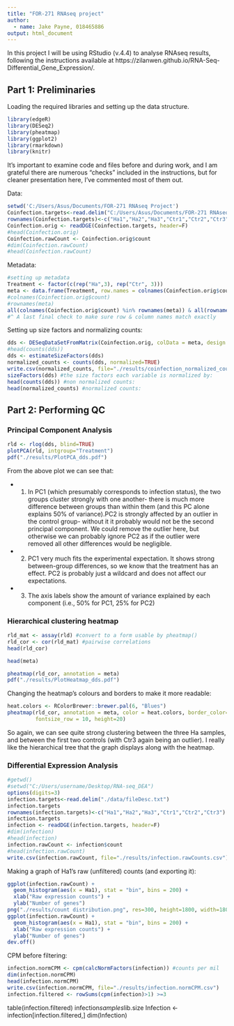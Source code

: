 ```yaml
---
title: "FOR-271 RNAseq project"
author:
  - name: Jake Payne, 018465886
output: html_document
---
```


In this project I will be using RStudio (v.4.4) to analyse RNAseq results, following the instructions available at https://zilanwen.github.io/RNA-Seq-Differential_Gene_Expression/.

## Part 1: Preliminaries

Loading the required libraries and setting up the data structure.

```r
library(edgeR)
library(DESeq2)
library(pheatmap)
library(ggplot2)
library(rmarkdown)
library(knitr)
```

It's important to examine code and files before and during work, and I am grateful there are numerous "checks" included in the instructions, but for cleaner presentation here, I've commented most of them out.

Data:
```r

setwd('C:/Users/Asus/Documents/FOR-271 RNAseq Project')
Coinfection.targets<-read.delim("C:/Users/Asus/Documents/FOR-271 RNAseq Project/data/fileDesc.txt")
rownames(Coinfection.targets)<-c("Ha1","Ha2","Ha3","Ctr1","Ctr2","Ctr3")
Coinfection.orig <- readDGE(Coinfection.targets, header=F)
#head(Coinfection.orig)
Coinfection.rawCount <- Coinfection.orig$count
#dim(Coinfection.rawCount)
#head(Coinfection.rawCount)
```

Metadata:
```r
#setting up metadata
Treatment <- factor(c(rep("Ha",3), rep("Ctr", 3)))
meta <- data.frame(Treatment, row.names = colnames(Coinfection.orig$count))
#colnames(Coinfection.orig$count)
#rownames(meta)
all(colnames(Coinfection.orig$count) %in% rownames(meta)) & all(rownames(meta) %in% colnames(Coinfection.orig$count)) 
#^ A last final check to make sure row & column names match exactly
```
Setting up size factors and normalizing counts:
```r
dds <- DESeqDataSetFromMatrix(Coinfection.orig, colData = meta, design = ~ Treatment)
#head(counts(dds))
dds <- estimateSizeFactors(dds)
normalized_counts <- counts(dds, normalized=TRUE)
write.csv(normalized_counts, file="./results/coinfection_normalized_counts_DESeq2.csv")
sizeFactors(dds) #the size factors each variable is normalized by:
head(counts(dds)) #non normalized counts:
head(normalized_counts) #normalized counts:
```

## Part 2: Performing QC

### Principal Component Analysis

```r
rld <- rlog(dds, blind=TRUE)
plotPCA(rld, intgroup="Treatment")
pdf("./results/PlotPCA_dds.pdf")
```

From the above plot we can see that:

- 1. In PC1 (which presumably corresponds to infection status), the two groups cluster strongly with one another- there is much more difference between groups than within them (and this PC alone explains 50% of variance).PC2 is strongly affected by an outlier in the control group- without it it probably would not be the second principal component. We could remove the outlier here, but otherwise we can probably ignore PC2 as if the outlier were removed all other differences would be negligible.

- 2. PC1 very much fits the experimental expectation. It shows strong between-group differences, so we know that the treatment has an effect. PC2 is probably just a wildcard and does not affect our expectations.

- 3. The axis labels show the amount of variance explained by each component (i.e., 50% for PC1, 25% for PC2)

### Hierarchical clustering heatmap   

```r
rld_mat <- assay(rld) #convert to a form usable by pheatmap()
rld_cor <- cor(rld_mat) #pairwise correlations
head(rld_cor)

head(meta)

pheatmap(rld_cor, annotation = meta)
pdf("./results/PlotHeatmap_dds.pdf")
```

Changing the heatmap's colours and borders to make it more readable:

```r
heat.colors <- RColorBrewer::brewer.pal(6, "Blues")
pheatmap(rld_cor, annotation = meta, color = heat.colors, border_color=NA, fontsize = 10, 
         fontsize_row = 10, height=20)
```

So again, we can see quite strong clustering between the three Ha samples, and between the first two controls (with Ctr3 again being an outlier). I really like the hierarchical tree that the graph displays along with the heatmap.


### Differential Expression Analysis


```r
#getwd()
#setwd("C:/Users/username/Desktop/RNA-seq_DEA")
options(digits=3)
infection.targets<-read.delim("./data/fileDesc.txt")
infection.targets
rownames(infection.targets)<-c("Ha1","Ha2","Ha3","Ctr1","Ctr2","Ctr3")
infection.targets
infection <- readDGE(infection.targets, header=F)
#dim(infection)
#head(infection)
infection.rawCount <- infection$count
#head(infection.rawCount)
write.csv(infection.rawCount, file="./results/infection.rawCounts.csv") #moved this line as it makes more sense here IMO
```

Making a graph of Ha1's raw (unfiltered) counts (and exporting it):
```r
ggplot(infection.rawCount) +
  geom_histogram(aes(x = Ha1), stat = "bin", bins = 200) +
  xlab("Raw expression counts") +
  ylab("Number of genes")
png("./results/count distribution.png", res=300, height=1800, width=1800)
ggplot(infection.rawCount) +
  geom_histogram(aes(x = Ha1), stat = "bin", bins = 200) +
  xlab("Raw expression counts") +
  ylab("Number of genes")
dev.off()
```

CPM before filtering:
```r
infection.normCPM <- cpm(calcNormFactors(infection)) #counts per mil
dim(infection.normCPM)
head(infection.normCPM)
write.csv(infection.normCPM, file="./results/infection.normCPM.csv")
infection.filtered <- rowSums(cpm(infection)>1) >=3
```

table(infection.filtered)
infection$samples$lib.size
Infection <- infection[infection.filtered,]
dim(Infection)


